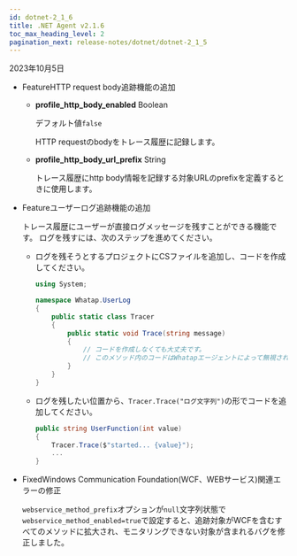 ```yaml
---
id: dotnet-2_1_6
title: .NET Agent v2.1.6
toc_max_heading_level: 2
pagination_next: release-notes/dotnet/dotnet-2_1_5
---
```


2023年10月5日

-   <Status>Feature</Status>HTTP request body追跡機能の追加

    -   **profile_http_body_enabled** <span class='type'>Boolean</span>

        デフォルト値`false`

        HTTP requestのbodyをトレース履歴に記録します。

    -   **profile_http_body_url_prefix** <span class='type'>String</span>

        トレース履歴にhttp body情報を記録する対象URLのprefixを定義するときに使用します。

-   <Status>Feature</Status>ユーザーログ追跡機能の追加

    トレース履歴にユーザーが直接ログメッセージを残すことができる機能です。 ログを残すには、次のステップを進めてください。

    -   ログを残そうとするプロジェクトにCSファイルを追加し、コードを作成してください。

        ```csharp
        using System;

        namespace Whatap.UserLog
        {
            public static class Tracer
            {
                public static void Trace(string message)
                {
                    // コードを作成しなくても大丈夫です。
                    // このメソッド内のコードはWhatapエージェントによって無視されるため、実行されません。
                }
            }
        }
        ```

    -   ログを残したい位置から、`Tracer.Trace("ログ文字列")`の形でコードを追加してください。

        ```csharp
        public string UserFunction(int value)
        {
            Tracer.Trace($"started... {value}");
            ...
        }
        ```

-   <Status>Fixed</Status>Windows Communication Foundation(WCF、WEBサービス)関連エラーの修正

    `webservice_method_prefix`オプションが`null`文字列状態で`webservice_method_enabled=true`で設定すると、追跡対象がWCFを含むすべてのメソッドに拡大され、モニタリングできない対象が含まれるバグを修正しました。
